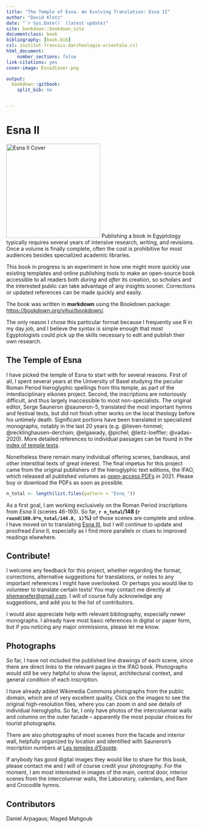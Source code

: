 ```yaml
--- 
title: "The Temple of Esna. An Evolving Translation: Esna II"
author: "David Klotz"
date: "`r Sys.Date()` (latest update)"
site: bookdown::bookdown_site
documentclass: book
bibliography: [book.bib]
csl: institut-francais-darcheologie-orientale.csl
html_document:
    number_sections: false
link-citations: yes
cover-image: Esna2Cover.png

output:
  bookdown::gitbook:
    split_bib: no


---
```


# Esna II {-}  
  
[![Esna II Cover](Esna2cover.png){.cover width="250"}](https://bookdown.org/shemanefer/Esna2) Publishing a book in Egyptology typically requires several years of intensive research, writing, and revisions. Once a volume is finally complete, often the cost is prohibitive for most audiences besides specialized academic libraries.  

This book in progress is an experiment in how one might more quickly use existing templates and online publishing tools to make an open-source book accessible to all readers both  *during* and *after* its creation, so scholars and the interested public can take advantage of any insights sooner. Corrections or updated references can be made quickly and easily.   

The book was written in **markdown** using the Bookdown package: <https://bookdown.org/yihui/bookdown/>.   

The only reason I chose this particular format because I frequently use R in my day job, and I believe the syntax is simple enough that most Egyptologists could pick up the skills necessary to edit and publish their own research.

## The Temple of Esna {-}

I have picked the temple of Esna to start with for several reasons. First of all, I spent several years at the University of Basel studying the peculiar Roman Period hieroglyphic spellings from this temple, as part of the interdisciplinary eikones project. Second, the inscriptions are notoriously difficult, and thus largely inaccessible to most non-specialists. The original editor, Serge Sauneron @sauneron-5, translated the most important hymns and festival texts, but did not finish other works on the local theology before his untimely death. Significant portions have been translated in specialized monographs, notably in the last 20 years (e.g. @lieven-himmel; @recklinghausen-derchain; @elgawady, @pichel; @leitz-loeffler; @vadas-2020). More detailed references to individual passages can be found in the [index of temple texts](https://www.ifao.egnet.net/bietud/165/).

Nonetheless there remain many individual offering scenes, bandeaus, and other interstitial texts of great interest.  The final impetus for this project came from the original publishers of the hieroglyphic text editions, the IFAO, which released all published volumes as [open-access PDFs](https://www.ifao.egnet.net/publications/catalogue/Temples-Esna/) in 2021. Please buy or download the PDFs as soon as possible.

```r

n_total <- length(list.files(pattern = "Esna_"))

```
As a first goal, I am working exclusively on the Roman Period inscriptions from *Esna* II (scenes 46-193). So far, **`r n_total`/148 (`r round(100.0*n_total/148.0, 1)`%)** of those scenes are complete and online. I have moved on to translating [Esna III](https://bookdown.org/shemanefer/Esna3/), but I will continue to update and proofread *Esna* II, especially as I find more parallels or clues to improved readings elsewhere. 

## Contribute! {-}

I welcome any feedback for this project, whether regarding the format, corrections, alternative suggestions for translations, or notes to any important references I might have overlooked. Or perhaps you would like to volunteer to translate certain texts!  You may contact me directly at <shemanefer@gmail.com>. I will of course fully acknowledge any suggestions, and add you to the list of contributors.  

I would also appreciate help with relevant bibliography, especially newer monographs. I already have most basic references in digital or paper form, but if you noticing any major ommissions, please let me know. 

## Photographs {-}

So far, I have not included the published line drawings of each scene, since there are direct links to the relevant pages in the IFAO book. Photographs would still be very helpful to show the layout, architectural context, and general condition of each inscription.  

I have already added Wikimedia Commons photographs from the public domain, which are of very excellent quality. Click on the images to see the original high-resolution files, where you can zoom in and see details of individual hieroglyphs. So far, I only have photos of the intercolumnar walls and columns on the outer facade -- apparently the most popular choices for tourist photographs.  

There are also photographs of most scenes from the facade and interior wall, helpfully organized by location and identified with Sauneron's inscription numbers at [Les temples d'Egypte](http://www.temples-egypte.net/sud/esna/esna.html).
  
If anybody has good digital images they would like to share for this book, please contact me and I will of course credit your photography. For the moment, I am most interested in images of the main, central door, interior scenes from the intercolumnar walls, the Laboratory, calendars, and Ram and Crocodile hymns.

## Contributors {-}

Daniel Arpagaus; Maged Mahgoub